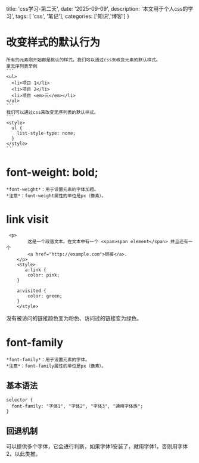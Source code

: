   title: 'css学习-第二天',
  date: '2025-09-09',
  description: '本文用于个人css的学习',
  tags: [ 'css', '笔记'],
  categories: ['知识','博客']
}

# 改变样式的默认行为
    所有的元素刚开始都是默认的样式，我们可以通过css来改变元素的默认样式。
    拿无序列表举例
    ```
    <ul>
      <li>项目 1</li>
      <li>项目 2</li>
      <li>项目 <em>三</em></li>
    </ul>
    ```
    我们可以通过css来改变无序列表的默认样式。
    ```
    <style>
      ul {
        list-style-type: none;
      }
    </style>
    ```
# font-weight: bold;
    *font-weight*：用于设置元素的字体加粗。
    *注意*：font-weight属性的单位是px（像素）。
# link visit
```
 <p>
        这是一个段落文本。在文本中有一个 <span>span element</span> 并且还有一个
        <a href="http://example.com">链接</a>.
    </p>
    <style>
       a:link {
        color: pink;
    }

    a:visited {
        color: green;
    }
    </style>
```
没有被访问的链接颜色变为粉色、访问过的链接变为绿色。
# font-family
    *font-family*：用于设置元素的字体。
    *注意*：font-family属性的单位是px（像素）。
## 基本语法
```
selector {
  font-family: "字体1", "字体2", "字体3", "通用字体族";
}
```
## 回退机制
 可以提供多个字体，它会进行判断，如果字体1安装了，就用字体1，否则用字体2，以此类推。